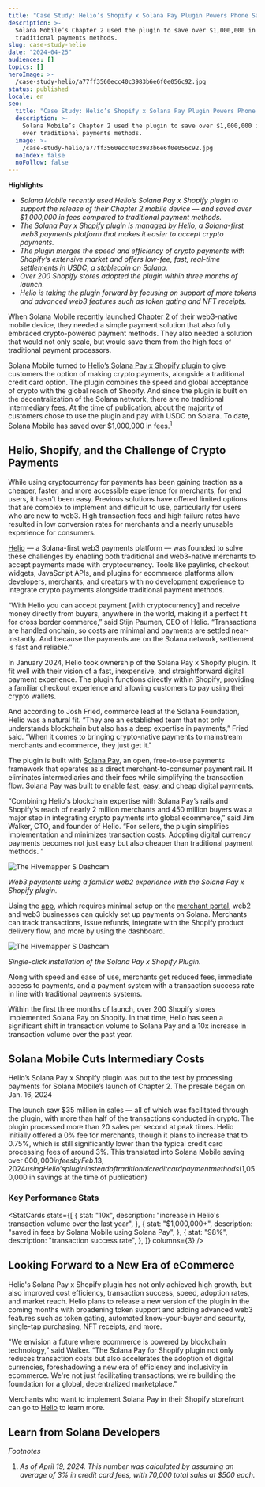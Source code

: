 ```yaml
---
title: "Case Study: Helio’s Shopify x Solana Pay Plugin Powers Phone Sales"
description: >-
  Solana Mobile’s Chapter 2 used the plugin to save over $1,000,000 in fees over
  traditional payments methods.
slug: case-study-helio
date: "2024-04-25"
audiences: []
topics: []
heroImage: >-
  /case-study-helio/a77ff3560ecc40c3983b6e6f0e056c92.jpg
status: published
locale: en
seo:
  title: "Case Study: Helio’s Shopify x Solana Pay Plugin Powers Phone Sales"
  description: >-
    Solana Mobile’s Chapter 2 used the plugin to save over $1,000,000 in fees
    over traditional payments methods.
  image: >-
    /case-study-helio/a77ff3560ecc40c3983b6e6f0e056c92.jpg
  noIndex: false
  noFollow: false
---
```


**Highlights**

- _Solana Mobile recently used Helio’s Solana Pay x Shopify plugin to support the release of their Chapter 2 mobile device — and saved over $1,000,000 in fees compared to traditional payment methods._
- _The Solana Pay x Shopify plugin is managed by Helio, a Solana-first web3 payments platform that makes it easier to accept crypto payments._
- _The plugin merges the speed and efficiency of crypto payments with Shopify’s extensive market and offers low-fee, fast, real-time settlements in USDC, a stablecoin on Solana._
- _Over 200 Shopify stores adopted the plugin within three months of launch._
- _Helio is taking the plugin forward by focusing on support of more tokens and advanced web3 features such as token gating and NFT receipts._

When Solana Mobile recently launched [Chapter 2](https://two.solanamobile.com/) of their web3-native mobile device, they needed a simple payment solution that also fully embraced crypto-powered payment methods. They also needed a solution that would not only scale, but would save them from the high fees of traditional payment processors.

Solana Mobile turned to [Helio’s Solana Pay x Shopify plugin](https://apps.shopify.com/solana-pay) to give customers the option of making crypto payments, alongside a traditional credit card option. The plugin combines the speed and global acceptance of crypto with the global reach of Shopify. And since the plugin is built on the decentralization of the Solana network, there are no traditional intermediary fees. At the time of publication, about the majority of customers chose to use the plugin and pay with USDC on Solana. To date, Solana Mobile has saved over $1,000,000 in fees.[<sup>1</sup>](#footnotes)

## Helio, Shopify, and the Challenge of Crypto Payments

While using cryptocurrency for payments has been gaining traction as a cheaper, faster, and more accessible experience for merchants, for end users, it hasn’t been easy. Previous solutions have offered limited options that are complex to implement and difficult to use, particularly for users who are new to web3. High transaction fees and high failure rates have resulted in low conversion rates for merchants and a nearly unusable experience for consumers.

[Helio](https://www.hel.io/) — a Solana-first web3 payments platform — was founded to solve these challenges by enabling both traditional and web3-native merchants to accept payments made with cryptocurrency. Tools like paylinks, checkout widgets, JavaScript APIs, and plugins for ecommerce platforms allow developers, merchants, and creators with no development experience to integrate crypto payments alongside traditional payment methods.

“With Helio you can accept payment \[with cryptocurrency\] and receive money directly from buyers, anywhere in the world, making it a perfect fit for cross border commerce,” said Stijn Paumen, CEO of Helio. “Transactions are handled onchain, so costs are minimal and payments are settled near-instantly. And because the payments are on the Solana network, settlement is fast and reliable.”

In January 2024, Helio took ownership of the Solana Pay x Shopify plugin. It fit well with their vision of a fast, inexpensive, and straightforward digital payment experience. The plugin functions directly within Shopify, providing a familiar checkout experience and allowing customers to pay using their crypto wallets.

And according to Josh Fried, commerce lead at the Solana Foundation, Helio was a natural fit. “They are an established team that not only understands blockchain but also has a deep expertise in payments,” Fried said. “When it comes to bringing crypto-native payments to mainstream merchants and ecommerce, they just get it."

The plugin is built with [Solana Pay](https://solanapay.com/), an open, free-to-use payments framework that operates as a direct merchant-to-consumer payment rail. It eliminates intermediaries and their fees while simplifying the transaction flow. Solana Pay was built to enable fast, easy, and cheap digital payments.

“Combining Helio's blockchain expertise with Solana Pay’s rails and Shopify's reach of nearly 2 million merchants and 450 million buyers was a major step in integrating crypto payments into global ecommerce,” said Jim Walker, CTO, and founder of Helio. “For sellers, the plugin simplifies implementation and minimizes transaction costs. Adopting digital currency payments becomes not just easy but also cheaper than traditional payment methods. ”

![The Hivemapper S Dashcam](/case-study-helio/image-1.jpg)

_Web3 payments using a familiar web2 experience with the Solana Pay x Shopify plugin._

Using the [app](https://apps.shopify.com/solana-pay), which requires minimal setup on the [merchant portal](https://merchant.solanapay.com/), web2 and web3 businesses can quickly set up payments on Solana. Merchants can track transactions, issue refunds, integrate with the Shopify product delivery flow, and more by using the dashboard.

![The Hivemapper S Dashcam](/case-study-helio/image-2.jpg)

_Single-click installation of the Solana Pay x Shopify Plugin._

Along with speed and ease of use, merchants get reduced fees, immediate access to payments, and a payment system with a transaction success rate in line with traditional payments systems.

Within the first three months of launch, over 200 Shopify stores implemented Solana Pay on Shopify. In that time, Helio has seen a significant shift in transaction volume to Solana Pay and a 10x increase in transaction volume over the past year.

## Solana Mobile Cuts Intermediary Costs

Helio’s Solana Pay x Shopify plugin was put to the test by processing payments for Solana Mobile’s launch of Chapter 2. The presale began on Jan. 16, 2024

The launch saw $35 million in sales — all of which was facilitated through the plugin, with more than half of the transactions conducted in crypto. The plugin processed more than 20 sales per second at peak times. Helio initially offered a 0% fee for merchants, though it plans to increase that to 0.75%, which is still significantly lower than the typical credit card processing fees of around 3%. This translated into Solana Mobile saving over $600,000 in fees by Feb. 13, 2024 using Helio’s plugin instead of traditional credit card payment methods ($1,050,000 in savings at the time of publication)

<div data-theme="dark">
  <Tweet id="1757470276332450030" />
</div>

### Key Performance Stats

<StatCards
  stats={[
    {
      stat: "10x",
      description: "increase in Helio's transaction volume over the last year",
    },
    {
      stat: "$1,000,000+",
      description: "saved in fees by Solana Mobile using Solana Pay",
    },
    {
      stat: "98%",
      description: "transaction success rate",
    },
  ]}
  columns={3}
/>

## Looking Forward to a New Era of eCommerce

Helio's Solana Pay x Shopify plugin has not only achieved high growth, but also improved cost efficiency, transaction success, speed, adoption rates, and market reach. Helio plans to release a new version of the plugin in the coming months with broadening token support and adding advanced web3 features such as token gating, automated know-your-buyer and security, single-tap purchasing, NFT receipts, and more.

"We envision a future where ecommerce is powered by blockchain technology,” said Walker. “The Solana Pay for Shopify plugin not only reduces transaction costs but also accelerates the adoption of digital currencies, foreshadowing a new era of efficiency and inclusivity in ecommerce. We're not just facilitating transactions; we're building the foundation for a global, decentralized marketplace."

Merchants who want to implement Solana Pay in their Shopify storefront can go to [](http://solanapay.com/)[Helio](https://www.hel.io/solutions/e-commerce) to learn more.

## Learn from Solana Developers

<span id="footnotes">_Footnotes_</span>

1.  _As of April 19, 2024. This number was calculated by assuming an average of 3% in credit card fees, with 70,000 total sales at $500 each._
